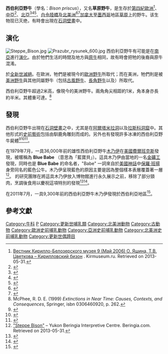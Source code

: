 {{speciesbox
| genus = Bison
| species = priscus
| name = 西伯利亞野牛
| fossil_range = {{link-en|埃爾廣登階|Irvingtonian}} － [[全新世|全新世]] {{fossilrange|1.8|0.009}}
| image = Steppe bison mummy.jpg
| image_caption = 一具来自阿拉斯加的西伯利亞野牛木乃伊，展示於{{link-en|北方極地博物館|University of Alaska Museum of the North}}
| status = EX
|extinct = 公元前3400年
| status_system = 
| authority = [[Ludwig_Heinrich_Bojanus|Bojanus]], 1827
}}

'''西伯利亞野牛'''（學名：''Bison priscus''），又名'''草原野牛'''，是生存於[[第四紀|第四紀]][[歐洲|歐洲]]<ref name=Europe>[http://www.kirmuseum.ru/issue/guide/detail.php?ID=3055 Вестник Кирилло-Белозерского музея 9 (Май 2006) О. Яшина, Т.В. Цветкова – Кирилловский бизон] {{Wayback|url=http://www.kirmuseum.ru/issue/guide/detail.php?ID=3055 |date=20171015202137 }}. Kirmuseum.ru. Retrieved on 2013-05-31.</ref>、[[中亞|中亞]]<ref name=Asia>{{cite journal |last=Vasiliev |first=S. K. |year=2008 |title=Late pleistocene bison (''Bison p. priscus'' Bojanis, 1827) from the Southeastern part of Western Siberia |journal=Archaeology, Ethnology and Anthropology of Eurasia |doi=10.1016/j.aeae.2008.07.004 |volume=34 |issue=2 |pages=34–56}}</ref>、[[北亞|北亞]]<ref name=OushuCattle>{{cite journal |last=Kurosawa |first=Y. |title=モノが語る牛と人間の文化 -　② 岩手の牛たち |publisher={{link-ja|奥州市牛の博物館}} |journal=LIAJ News |number=109 |pages=29–31 |url=http://liaj.lin.gr.jp/japanese/liajnews/liaj10909.pdf |format=pdf |accessdate=2016-04-06 |archive-date=2016-04-19 |archive-url=https://web.archive.org/web/20160419105413/http://liaj.lin.gr.jp/japanese/liajnews/liaj10909.pdf |dead-url=no }}</ref><ref name=KuzuuFossil>{{cite journal |last1=Hasegawa |first1=Y. |last2=Okumura |first2=Y. |last3=Tatsukawa |first3=H. |year=2009 |title=First record of Late Pleistocene Bison from the fissure deposits of the Kuzuu Limestone, Yamasuge，Sano-shi，Tochigi Prefecture，Japan |journal=Bull.Gunma Mus.Natu.Hist. |publisher=Gunma Museum of Natural History and Kuzuu Fossil Museum |number=13 |pages=47–52 |url=http://www.gmnh.pref.gunma.jp/research/no_13/bulletin13_5.pdf |format=pdf |accessdate=2016-04-06 |archive-date=2015-09-24 |archive-url=https://web.archive.org/web/20150924022657/http://www.gmnh.pref.gunma.jp/research/no_13/bulletin13_5.pdf |dead-url=no }}</ref><ref>{{cite journal |year=2016 |title=The Yukagir Bison: The exterior morphology of a complete frozen mummy of the extinct steppe bison, Bison priscus from the early Holocene of northern Yakutia, Russia |journal=Quaternary International |last1=Boeskorov |first1=Gennady G. |last2=Potapova |first2=Olga R. |last3=Protopopov |first3=Albert V. |last4=Plotnikov |first4=Valery V. |last5=Agenbroad |first5=Larry D. |last6=Kirikov |first6=Konstantin S. |last7=Pavlov |first7=Innokenty S. |last8=Shchelchkova |first8=Marina V. |last9=Belolyubskii |first9=Innocenty N. |last10=Tomshin |first10=Mikhail D. |last11=Kowalczyk |first11=Rafal |last12=Davydov |first12=Sergey P. |last13=Kolesov |first13=Stanislav D. |last14=Tikhonov |first14=Alexey N. |last15=Van Der Plicht |first15=Johannes |doi=10.1016/j.quaint.2015.11.084 |volume=406 |pages=94–110}}</ref>、[[白令陸橋|白令陸橋]]及[[北美洲|北美洲]]<ref name="Pleisto">{{cite journal |last1=Zazula |first1=Grant D. |last2=MacKay |first2=Glen |last3=Andrews |first3=Thomas D. |last4=Shapiro |first4=Beth |authorlink4=Beth Shapiro |last5=Letts |first5=Brandon |last6=Broc |first6=Fiona |year=2009 |title=A late Pleistocene steppe bison (''Bison priscus'') partial carcass from Tsiigehtchic, Northwest Territories, Canada |journal=Quaternary Science Reviews |doi=10.1016/j.quascirev.2009.06.012 |volume=28 |issue=25–26 |pages=2734–2742}}</ref><ref>{{cite journal |last1=Marsolier-Kergoat |first1=Marie-Claude |last2=Palacio |first2=Pauline |last3=Berthonaud |first3=Véronique |last4=Maksud |first4=Frédéric |last5=Stafford |first5=Thomas |last6=Bégouën |first6=Robert |last7=Elalouf |first7=Jean-Marc |date=2015-06-17 |title=Hunting the Extinct Steppe Bison (Bison priscus) Mitochondrial Genome in the Trois-Frères Paleolithic Painted Cave |journal=PLOS ONE |doi=10.1371/journal.pone.0128267 |issn=1932-6203 |pmc=4471230 |pmid=26083419 |volume=10 |issue=6 |pages=e0128267 |url=http://journals.plos.org/plosone/article?id=10.1371/journal.pone.0128267 |access-date=2020-09-18 |archive-date=2017-05-16 |archive-url=https://web.archive.org/web/20170516174738/http://journals.plos.org/plosone/article?id=10.1371%2Fjournal.pone.0128267 |dead-url=no }}</ref>[[加拿大|加拿大]]至[[墨西哥|墨西哥]]地區[[草原|草原]]上的野牛。该生物现已灭绝，有時會出現在[[石洞壁畫|石洞壁畫]]中。

==演化==
[[Image:Steppe_Bison.jpg|thumb]] 
[[File:Prazubr_rysunek_600.jpg|thumb]]
西伯利亞野牛有可能是在[[南亞|南亞]]進行[[演化|演化]]。由於牠們生活的時間及地方與[[原牛|原牛]]相同，故有時會把牠的後裔與原牛混淆。

於[[全新世|全新世]][[滅絕|滅絕]]。在歐洲，牠們是被現今的[[歐洲野牛|歐洲野牛]]所取代；而在美洲，牠們則是被[[美洲野牛|美洲野牛]]與其他同屬野牛（包括[[古風野牛|古風野牛]]、[[長角野牛|長角野牛]]以及{{link-en|福爾松野牛|Bison occidentalis}}）所取代。

西伯利亞野牛超過2米高，像現今的美洲野牛。兩角角尖相距約1米，角本身亦長約半米。其體重可達{{convert|900|kg}}。<ref>McPhee, R. D. E. (1999) ''Extinctions in Near Time: Causes, Contexts, and Consequences'', Springer, isbn 0306460920, p. 262.</ref>

==發現==

西伯利亞野牛出現在[[石洞壁畫|石洞壁畫]]之中，尤其是在[[阿爾塔米拉洞|阿爾塔米拉洞]]以及[[拉斯科洞窟壁畫|拉斯科洞窟]]中。其他形式的[[史前藝術|史前藝術]]包括由馴鹿角雕刻而成的{{link-en|Bison Licking Insect Bite}}。另外也有發現許多冰凍的西伯利亞野牛屍體<ref name=evolution>{{cite journal|title=Maternal and Paternal Lineages in Cross-Breeding Bovine Species. Has Wisent a Hybrid Origin? |doi=10.1093/molbev/msh064|year=2004|last1=Verkaar|first1=E. L. C.|journal=Molecular Biology and Evolution|volume=21|issue=7|pages=1165–70|pmid=14739241|last2=Nijman|first2=IJ|last3=Beeke|first3=M|last4=Hanekamp|first4=E|last5=Lenstra|first5=JA}}</ref><ref>{{Cite journal | url = https://books.google.com/books?id=8ikKezOKRB4C&printsec=frontcover#v=onepage&q&f=false | title = Frozen Fauna of the Mammoth Steppe: The Story of Blue Babe | ISBN = 9780226311234 | author1 = Dale Guthrie | first1 = R | date = 1989}}</ref><ref>{{cite journal | last1 = Paglia | first1 = C. | year = 2004 | title = The Magic of Images: Word and Picture in a Media Age | journal = Arion: A Journal of Humanities and the Classics | volume = 11 | issue = 3 | pages = 1–22 | publisher = Trustees of Boston University | jstor = 20163935 | doi = 10.2307/20163935}}</ref>。

在1979年7月，一具36,000年前的雄性西伯利亞野牛[[木乃伊|木乃伊]]在[[美國|美國]][[費爾班克斯_(阿拉斯加州)|費爾班克斯]]發現，被暱稱為 '''Blue Babe''' （意思為「藍寶貝」）。這具木乃伊由當地的一名[[金礦開採|金礦工]]發現，同時也是 '''Blue Babe''' 的命名者，"Babe" 一詞來自於[[美國神話|美國神話]]中[[保羅·班揚|保羅·班揚]]身旁同名的藍色公牛。木乃伊呈現藍色的原因主要是因為整個樣本表層覆蓋著一層{{link-en|藍鐵礦|vivianite}}<ref name=priscus>[http://www.beringia.com/research/bison.html "Steppe Bison"] {{Wayback|url=http://www.beringia.com/research/bison.html |date=20101212134450 }} – Yukon Beringia Interpretive Centre. Beringia.com. Retrieved on 2013-05-31.</ref>。{{link-en|北方極地博物館|University of Alaska Museum of the North}}
的研究團隊在將這具木乃伊放入博物館進行永久展示之前，移除了部分頸肉，烹調後食用以慶祝這項特別的發現<ref>{{Cite journal | url = https://books.google.com/books?id=cuQhsNQcKMYC&lpg=PA169&dq=neck%20isbn%3A0226311236&pg=PA298#v=onepage&q&f=false | title = Frozen Fauna of the Mammoth Steppe: The Story of Blue Babe | ISBN = 9780226311234 | author1 = Dale Guthrie | first1 = R | date = 1989 | p=298}}</ref><ref>{{cite web|last1=ḎḤWTY|title=Blue Babe: Would You Eat 36,000-year-old Bison Meat?|url=http://www.ancient-origins.net/artifacts-other-artifacts/blue-babe-would-you-eat-36000-year-old-bison-meat-009862|website=Ancient Origins|accessdate=8 April 2018|language=en|archive-date=2020-10-04|archive-url=https://web.archive.org/web/20201004161801/https://www.ancient-origins.net/artifacts-other-artifacts/blue-babe-would-you-eat-36000-year-old-bison-meat-009862|dead-url=no}}</ref>。

在2011年7月，一具9,300年前的西伯利亞野牛木乃伊發現於西伯利亞{{link-en|尤卡吉爾|Yukagir}}地區<ref>{{cite web|url=http://www.livescience.com/48653-bison-mummy-brains-organs.html|title=9,000-Year-Old Bison Mummy Found Frozen in Time|last=Palermo|first=Elizabeth|date=6 November 2014|publisher=www.livescience.com|accessdate=4 December 2014|archive-date=2020-02-19|archive-url=https://web.archive.org/web/20200219045527/https://www.livescience.com/48653-bison-mummy-brains-organs.html|dead-url=no}}</ref>。

== 參考文獻==
{{Reflist}}

{{portal|滅絕與瀕危物種}}
{{Taxonbar|from=Q830854}}

[[Category:牛科|Category:牛科]]
[[Category:野牛屬|P]]
[[Category:更新世哺乳類|Category:更新世哺乳類]]
[[Category:北美洲動物|Category:北美洲動物]]
[[Category:古動物|Category:古動物]]
[[Category:歐洲史前哺乳動物|Category:歐洲史前哺乳動物]]
[[Category:亞洲史前哺乳動物|Category:亞洲史前哺乳動物]]
[[Category:北美洲史前哺乳動物|Category:北美洲史前哺乳動物]]
[[Category:更新世偶蹄目|Category:更新世偶蹄目]]